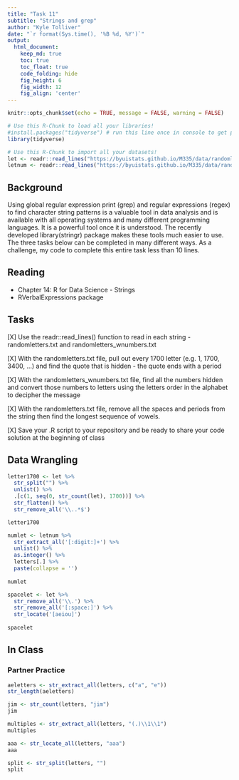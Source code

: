 ```yaml
---
title: "Task 11"
subtitle: "Strings and grep"
author: "Kyle Tolliver"
date: "`r format(Sys.time(), '%B %d, %Y')`"
output:
  html_document:  
    keep_md: true
    toc: true
    toc_float: true
    code_folding: hide
    fig_height: 6
    fig_width: 12
    fig_align: 'center'
---
```


```r
knitr::opts_chunk$set(echo = TRUE, message = FALSE, warning = FALSE)
```

```r
# Use this R-Chunk to load all your libraries!
#install.packages("tidyverse") # run this line once in console to get package
library(tidyverse)
```

```r
# Use this R-Chunk to import all your datasets!
let <- readr::read_lines("https://byuistats.github.io/M335/data/randomletters.txt") 
letnum <- readr::read_lines("https://byuistats.github.io/M335/data/randomletters_wnumbers.txt")
```

## Background

Using global regular expression print (grep) and regular expressions (regex) to find character string patterns is a valuable tool in data analysis and is available with all operating systems and many different programming languages. It is a powerful tool once it is understood. The recently developed library(stringr) package makes these tools much easier to use. The three tasks below can be completed in many different ways. As a challenge, my code to complete this entire task less than 10 lines.

## Reading

* Chapter 14: R for Data Science - Strings
* RVerbalExpressions package

## Tasks

[X] Use the readr::read_lines() function to read in each string - randomletters.txt and randomletters_wnumbers.txt

[X] With the randomletters.txt file, pull out every 1700 letter (e.g. 1, 1700, 3400, …) and find the quote that is hidden - the quote ends with a period

[X] With the randomletters_wnumbers.txt file, find all the numbers hidden and convert those numbers to letters using the letters order in the alphabet to decipher the message

[X] With the randomletters.txt file, remove all the spaces and periods from the string then find the longest sequence of vowels.

[X] Save your .R script to your repository and be ready to share your code solution at the beginning of class

## Data Wrangling


```r
letter1700 <- let %>% 
  str_split("") %>% 
  unlist() %>% 
  .[c(1, seq(0, str_count(let), 1700))] %>% 
  str_flatten() %>% 
  str_remove_all('\\..*$')

letter1700
```

```r
numlet <- letnum %>% 
  str_extract_all('[:digit:]+') %>% 
  unlist() %>% 
  as.integer() %>% 
  letters[.] %>% 
  paste(collapse = '')
  
numlet
```

```r
spacelet <- let %>% 
  str_remove_all('\\.') %>% 
  str_remove_all('[:space:]') %>% 
  str_locate('[aeiou]')
  
spacelet
```

## In Class    
### Partner Practice

```r
aeletters <- str_extract_all(letters, c("a", "e")) 
str_length(aeletters)

jim <- str_count(letters, "jim")
jim

multiples <- str_extract_all(letters, "(.)\\1\\1")
multiples

aaa <- str_locate_all(letters, "aaa")
aaa

split <- str_split(letters, "")
split
```